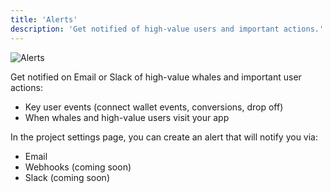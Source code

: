 ```yaml
---
title: 'Alerts'
description: 'Get notified of high-value users and important actions.'
---
```


<Frame caption="Alerts">
  <img src="/images/alerts.png" alt="Alerts" />
</Frame>

Get notified on Email or Slack of high-value whales and important user actions:
- Key user events (connect wallet events, conversions, drop off)
- When whales and high-value users visit your app

In the project settings page, you can create an alert that will notify you via:
- Email
- Webhooks (coming soon)
- Slack (coming soon)